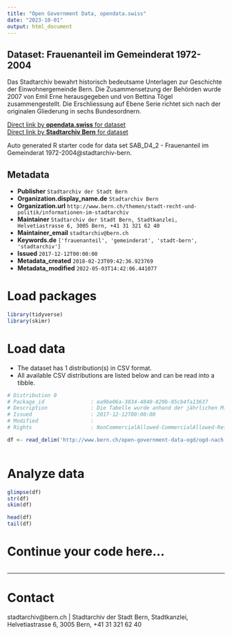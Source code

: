 ```yaml
---
title: "Open Government Data, opendata.swiss"
date: "2023-10-01"
output: html_document
---
```


## Dataset: Frauenanteil im Gemeinderat 1972-2004

Das Stadtarchiv bewahrt historisch bedeutsame Unterlagen zur Geschichte der Einwohnergemeinde Bern. Die Zusammensetzung der Behörden wurde 2007 von Emil Erne herausgegeben und von Bettina Tögel zusammengestellt. Die Erschliessung auf Ebene Serie richtet sich nach der originalen Gliederung in sechs Bundesordnern.

[Direct link by **opendata.swiss** for dataset](https://opendata.swiss/de/dataset/de-frauenanteil-im-gemeinderat-1972-2004)<br>
[Direct link by **Stadtarchiv Bern** for dataset](http://www.bern.ch/open-government-data-ogd/ogd-nach-themen/stadtarchiv-ogd)

Auto generated R starter code for data set SAB_D4_2 - Frauenanteil im Gemeinderat 1972-2004@stadtarchiv-bern.

## Metadata

- **Publisher** `Stadtarchiv der Stadt Bern`
- **Organization.display_name.de** `Stadtarchiv Bern`
- **Organization.url** `http://www.bern.ch/themen/stadt-recht-und-politik/informationen-im-stadtarchiv`
- **Maintainer** `Stadtarchiv der Stadt Bern, Stadtkanzlei, Helvetiastrasse 6, 3005 Bern, +41 31 321 62 40`
- **Maintainer_email** `stadtarchiv@bern.ch`
- **Keywords.de** `['frauenanteil', 'gemeinderat', 'stadt-bern', 'stadtarchiv']`
- **Issued** `2017-12-12T00:00:00`
- **Metadata_created** `2018-02-23T09:42:36.923769`
- **Metadata_modified** `2022-05-03T14:42:06.441077`


# Load packages

```r

library(tidyverse)
library(skimr)

```

# Load data

-   The dataset has 1 distribution(s) in CSV format.
-   All available CSV distributions are listed below and can be read into a tibble.

```r

# Distribution 0
# Package_id               : ea9be06a-3834-4840-829b-85cb4fa13637
# Description              : Die Tabelle wurde anhand der jährlichen Mitgliederlisten des Stadtrates (Gemeinderat/ Mitglieder) erstellt, wo die benutzten Quellen im einzelnen aufgeführt sind. die Gemeindewahlen fanden üblicherweise im Dezember des Vorjahres statt.
# Issued                   : 2017-12-12T00:00:00
# Modified                 : 
# Rights                   : NonCommercialAllowed-CommercialAllowed-ReferenceRequired

df <- read_delim('http://www.bern.ch/open-government-data-ogd/ogd-nach-themen/stadtarchiv-ogd/download-zusammensetzung_der_behoerden_1832_bis_2005-ogd/frauenanteil-im-gemeinderat-1972-bis-2004.txt/download')



```

# Analyze data

```r

glimpse(df)
str(df)
skim(df)

head(df)
tail(df)

```

# Continue your code here...

```r

```

------------------------------------------------------------------------

# Contact

stadtarchiv@bern.ch | Stadtarchiv der Stadt Bern, Stadtkanzlei, Helvetiastrasse 6, 3005 Bern, +41 31 321 62 40
